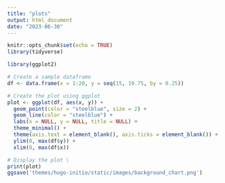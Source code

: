 ```yaml
---
title: "plots"
output: html_document
date: "2023-06-30"
---
```


```r
knitr::opts_chunk$set(echo = TRUE)
library(tidyverse)
```

```r

library(ggplot2)

# Create a sample dataframe
df <- data.frame(x = 1:20, y = seq(15, 19.75, by = 0.25))

# Create the plot using ggplot
plot <- ggplot(df, aes(x, y)) +
  geom_point(color = "steelblue", size = 2) +
  geom_line(color = "steelblue") +
  labs(x = NULL, y = NULL, title = NULL) +
  theme_minimal() +
  theme(axis.text = element_blank(), axis.ticks = element_blank()) +
  ylim(0, max(df$y)) +
  xlim(0, max(df$x))

# Display the plot \
print(plot)
ggsave('themes/hugo-initio/static/images/background_chart.png')

```